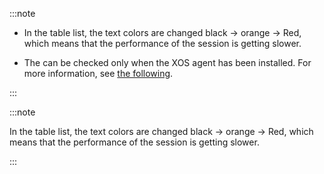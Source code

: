 <Xclude product="oracle-pro">

:::note

- In the table list, the text colors are changed black → <span class='slow'>orange</span> → <span class='vslow'>Red</span>, which means that the performance of the session is getting slower.

- The <Cmdname sid="process_info" className="uitext" /> can be checked only when the XOS agent has been installed. For more information, see [the following](install-agent#apply-xos-agent).

:::

</Xclude>

<InDoc product="oracle-pro">

:::note

In the table list, the text colors are changed black → <span class='slow'>orange</span> → <span class='vslow'>Red</span>, which means that the performance of the session is getting slower.

:::

</InDoc>
